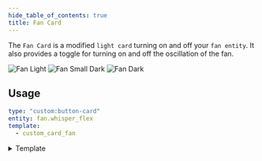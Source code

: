 ```yaml
---
hide_table_of_contents: true
title: Fan Card
---
```


The `Fan Card` is a modified `light card` turning on and off your `fan entity`. It also provides a toggle for turning on and off the oscillation of the fan.

![Fan Light](/img/cards/fan/fan.png)
![Fan Small Dark](/img/cards/fan/fan-small-dark.png)
![Fan Dark](/img/cards/fan/fan-dark.png)

## Usage

```yaml title="📄 /templates/custom_card_fan/custom_card_fan.yaml"
type: "custom:button-card"
entity: fan.whisper_flex
template:
  - custom_card_fan
```


<details>
  <summary>Template</summary>
  <CodeBlock language="yaml" title="/dashboard/HaCasa/templates/custom_card_fan/custom_card_fan.yaml">{MyComponentSource}</CodeBlock>
</details>

